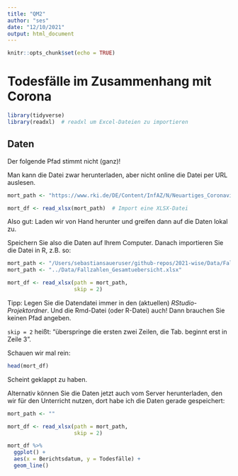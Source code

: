 ```yaml
---
title: "QM2"
author: "ses"
date: "12/10/2021"
output: html_document
---
```


```r
knitr::opts_chunk$set(echo = TRUE)
```



# Todesfälle im Zusammenhang mit Corona

```r
library(tidyverse)
library(readxl)  # readxl um Excel-Dateien zu importieren
```



## Daten

Der folgende Pfad stimmt nicht (ganz)!

Man kann die Datei zwar herunterladen, aber nicht online die Datei per URL auslesen.

```r
mort_path <- "https://www.rki.de/DE/Content/InfAZ/N/Neuartiges_Coronavirus/Daten/Fallzahlen_Gesamtuebersicht.xlsx?__blob=publicationFile"

mort_df <- read_xlsx(mort_path)  # Import eine XLSX-Datei
```


Also gut: Laden wir von Hand herunter und greifen dann auf die Daten lokal zu.

Speichern Sie also die Daten auf Ihrem Computer.
Danach importieren Sie die Datei in R, z.B. so:


```r
mort_path <- "/Users/sebastiansaueruser/github-repos/2021-wise/Data/Fallzahlen_Gesamtuebersicht.xlsx"
mort_path <- "../Data/Fallzahlen_Gesamtuebersicht.xlsx"

mort_df <- read_xlsx(path = mort_path,
                     skip = 2)  
```


Tipp: Legen Sie die Datendatei immer in den (aktuellen) *RStudio-Projektordner*.
Und die Rmd-Datei (oder R-Datei) auch!
Dann brauchen Sie keinen Pfad angeben.


`skip = 2` heißt: "überspringe die ersten zwei Zeilen, die Tab. beginnt erst in Zeile 3".

Schauen wir mal rein:

```r
head(mort_df)
```

Scheint geklappt zu haben.


Alternativ können Sie die Daten jetzt auch vom Server herunterladen, den wir für den Unterricht nutzen, dort habe ich die Daten gerade gespeichert:

```r
mort_path <- ""

mort_df <- read_xlsx(path = mort_path,
                     skip = 2)  
```


```r
mort_df %>% 
  ggplot() +
  aes(x = Berichtsdatum, y = Todesfälle) +
  geom_line()
```



